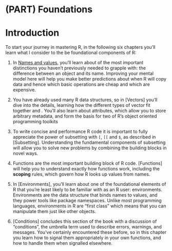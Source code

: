 # (PART) Foundations {-}

# Introduction {#foundations}

To start your journey in mastering R, in the following six chapters you'll learn what I consider to the be foundational components of R:

1.  In [Names and values](#names-values), you'll learn about of the most 
    important distinctions you haven't previously needed to grapple with:
    the difference between an object and its name. Improving your mental model 
    here will help you make better predictions about when R will copy data 
    and hence which basic operations are cheap and which are expensive.
   
1.  You have already used many R data structures, so in [Vectors] you'll 
    dive into the details, learning how the different types of vector 
    fit together and . You'll also learn about attributes, which allow you to
    store arbitrary metadata, and form the basis for two of R's object
    oriented programming toolkits
    
1.  To write concise and performance R code it is important to fully appreciate
    the power of subsetting with `[`, `[[` and `$`, as described in [Subsetting].
    Understanding the fundamental components of subsetting will allow you to
    solve new problems by combining the building blocks in novel ways.
    
1.  Functions are the most important building block of R code. [Functions]
    will help you to understand exactly how functions work, including
    the __scoping__ rules, which govern how R looks up values from names.
    
1.  In [Environments], you'll learn about one of the foundational elements of R
    that you're least likely to be familiar with as an R user: environments. 
    Environments are the data structure that binds names to values, and they
    power tools like package namespaces. Unlike most programming languages,
    environments in R are "first class" which means that you can manipulate
    them just like other objects.

1.  [Conditions] concludes this section of the book with a discussion of 
    "conditions", the umbrella term used to describe errors, warnings, and 
    messages. You've certainly encountered these before, so in this chapter
    you learn how to signal them appropriately in your own functions, and how 
    to handle them when signalled elsewhere.
    
